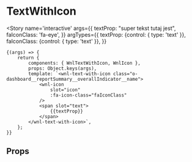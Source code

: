 

<Meta title='molecules/TextWithIcon' component={WnlTextWithIcon} />

# TextWithIcon

<Story name='interactive'
    args={{
        textProp: "super tekst tutaj jest",
        faIconClass: 'fa-eye',
    }}
    argTypes={{
        textProp: {control: { type: 'text' }},
        faIconClass: {control: { type: 'text' }},
    }}
>
    {(args) => {
        return {
            components: { WnlTextWithIcon, WnlIcon },
            props: Object.keys(args),
            template: `<wnl-text-with-icon class="o-dashboard__reportSummary__overallIndicator__name">
                <wnl-icon
                    slot="icon"
                    :fa-icon-class="faIconClass"
                />
                <span slot="text">
                    {{textProp}}
                </span>
            </wnl-text-with-icon>`,
        };
    }}
</Story>

## Props

<Props of={WnlTextWithIcon} />
